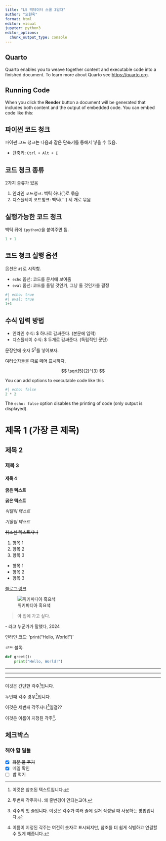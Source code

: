 ```yaml
---
title: "LS 빅데이터 스쿨 3일차"
author: "오현욱"
format: html
editor: visual
jupyter: python3
editor_options: 
  chunk_output_type: console
---
```


## Quarto

Quarto enables you to weave together content and executable code into a finished document. To learn more about Quarto see <https://quarto.org>.

## Running Code

When you click the **Render** button a document will be generated that includes both content and the output of embedded code. You can embed code like this:

## 파이썬 코드 청크

파이썬 코드 청크는 다음과 같은 단축키를 통해서 넣을 수 있음.

-   단축키: `Ctrl + Alt + I`

## 코드 청크 종류

2가지 종류가 있음

1.  인라인 코드청크: 백틱 하나(\`)로 묶음
2.  디스플레이 코드청크: 백틱(\`\`\`) 세 개로 묶음

## 실행가능한 코드 청크

백틱 뒤에 `{python}`을 붙여주면 됨.

```python
1 + 1
```

## 코드 청크 실행 옵션

옵션은 `#|`로 시작함.

-   `echo` 옵션: 코드를 문서에 보여줌
-   `eval` 옵션: 코드를 돌릴 것인가, 그냥 둘 것인가를 결정

```python
#| echo: true
#| eval: true
1+1
```


## 수식 입력 방법

* 인라인 수식: $ 하나로 감싸준다. (본문에 입력)
* 디스플레이 수식: $ 두개로 감싸준다. (독립적인 문단)

문장안에 숫자 $5^2$를 넣어보자.

여러숫자들을 따로 떼어 표시하자.

$$
\sqrt[5]{2}^{3}
$$



You can add options to executable code like this

```python
#| echo: false
2 * 2
```

The `echo: false` option disables the printing of code (only output is displayed).

# 제목 1 (가장 큰 제목)

## 제목 2

### 제목 3

#### 제목 4

**굵은 텍스트**

**굵은 텍스트**

*이탤릭 텍스트*

*기울임 텍스트*

~~취소선 텍스트자나~~

1.  항목 1
2.  항목 2
3.  항목 3

-   항목 1
-   항목 2
-   항목 3

[블로그 링크](https://blog.naver.com/ohhyunwok)

![위키피디아 흑요석](./img/img1.jpg)

> 아 집에 가고 싶다.

\- 라고 누군가가 말했다, 2024

인라인 코드: 'print("Hello, World!")'

코드 블록:

```python
def greet():
    print("Hello, World!")
```

------------------------------------------------------------------------

------------------------------------------------------------------------

------------------------------------------------------------------------

이것은 간단한 각주[^1]입니다.

[^1]: 이것은 참조된 텍스트입니다.

두번째 각주 경우[^2]입니다.




[^2]: 두번째 각주자나.
  왜 줄변경이 안되는고야.

이것은 세번째 각주자나[^3]일걸??

[^3]: 각주의 첫 줄입니다.
  이것은 각주가 여러 줄에 걸쳐 작성될 때 사용하는 방법입니다.

이것은 이름이 지정된 각주[^4].

[^4]: 이름이 지정된 각주는 여전히 숫자로 표시되지만, 참조를 더 쉽게 식별하고 연결할 수 있게 해줍니다.

## 체크박스

### 해야 할 일들

-   [x] ~~화분 물 주기~~
-   [x] 메일 확인
-   [ ] 밥 먹기




